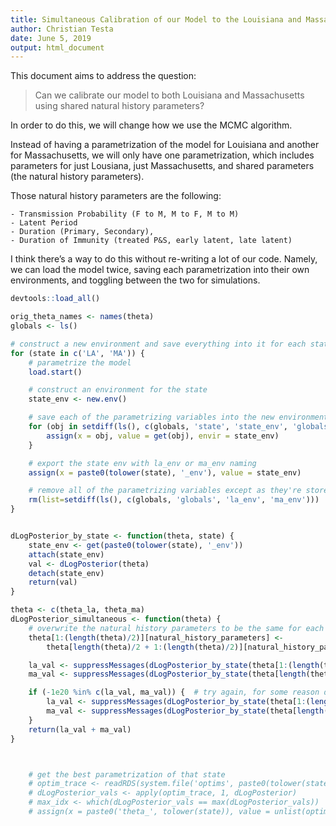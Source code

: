 ```yaml
---
title: Simultaneous Calibration of our Model to the Louisiana and Massachusetts Settings
author: Christian Testa
date: June 5, 2019
output: html_document
---
```


This document aims to address the question: 

> Can we calibrate our model to both Louisiana and Massachusetts using shared
> natural history parameters?

In order to do this, we will change how we use the MCMC algorithm.

Instead of having a parametrization of the model for Louisiana and another 
for Massachusetts, we will only have one parametrization, which includes 
parameters for just Lousiana, just Massachusetts, and shared parameters 
(the natural history parameters). 

Those natural history parameters are the following: 

	- Transmission Probability (F to M, M to F, M to M)
	- Latent Period
	- Duration (Primary, Secondary),
	- Duration of Immunity (treated P&S, early latent, late latent) 

I think there's a way to do this without re-writing a lot of our code.
Namely, we can load the model twice, saving each parametrization into their
own environments, and toggling between the two for simulations.

```r
devtools::load_all()

orig_theta_names <- names(theta)
globals <- ls()

# construct a new environment and save everything into it for each state
for (state in c('LA', 'MA')) {
	# parametrize the model 
	load.start()

	# construct an environment for the state
	state_env <- new.env()

	# save each of the parametrizing variables into the new environment
	for (obj in setdiff(ls(), c(globals, 'state', 'state_env', 'globals', 'la_env', 'ma_env'))) { 
		assign(x = obj, value = get(obj), envir = state_env)
	}

	# export the state env with la_env or ma_env naming
	assign(x = paste0(tolower(state), '_env'), value = state_env)

	# remove all of the parametrizing variables except as they're stored in the state_env
	rm(list=setdiff(ls(), c(globals, 'globals', 'la_env', 'ma_env')))
}


dLogPosterior_by_state <- function(theta, state) {
	state_env <- get(paste0(tolower(state), '_env'))
	attach(state_env) 
	val <- dLogPosterior(theta)
	detach(state_env)
	return(val)
}

theta <- c(theta_la, theta_ma)
dLogPosterior_simultaneous <- function(theta) {
	# overwrite the natural history parameters to be the same for each state in theta
	theta[1:(length(theta)/2)][natural_history_parameters] <- 
		theta[length(theta)/2 + 1:(length(theta)/2)][natural_history_parameters]

	la_val <- suppressMessages(dLogPosterior_by_state(theta[1:(length(theta)/2)], 'LA'))
	ma_val <- suppressMessages(dLogPosterior_by_state(theta[length(theta)/2 + 1:(length(theta)/2)], 'MA'))

	if (-1e20 %in% c(la_val, ma_val)) {  # try again, for some reason dLogPosterior occasionally returns -1e20 for the same values
		la_val <- suppressMessages(dLogPosterior_by_state(theta[1:(length(theta)/2)], 'LA'))
		ma_val <- suppressMessages(dLogPosterior_by_state(theta[length(theta)/2 + 1:(length(theta)/2)], 'MA'))
	}
	return(la_val + ma_val)
}



	# get the best parametrization of that state
	# optim_trace <- readRDS(system.file('optims', paste0(tolower(state), '_top5_pars.rds'), package='syphLAMA'))
	# dLogPosterior_vals <- apply(optim_trace, 1, dLogPosterior)
	# max_idx <- which(dLogPosterior_vals == max(dLogPosterior_vals))
	# assign(x = paste0('theta_', tolower(state)), value = unlist(optim_trace[max_idx, ]))


```

